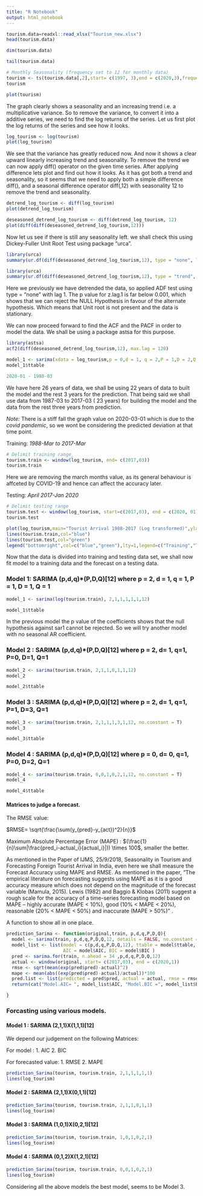 ```yaml
---
title: "R Notebook"
output: html_notebook
---
```



```r
tourism.data=readxl::read_xlsx("Tourism_new.xlsx")
head(tourism.data)
```

```r
dim(tourism.data)
```


```r
tail(tourism.data)
```


```r
# Monthly Seasonality (frequency set to 12 for monthly data)
tourism <- ts(tourism.data[,2],start= c(1997, 3),end = c(2020,3),frequency=12)
tourism
```


```r
plot(tourism)
```
The graph clearly shows a seasonality and an increasing trend i.e. a multiplicative variance. So to remove the variance, to convert it into a additive series, we need to find the log returns of the series. Let us first plot the log returns of the series and see how it looks. 

```r
log_tourism <- log(tourism)
plot(log_tourism)
```

We see that the variance has greatly reduced now. And now it shows a clear upward linearly increasing trend and seasonality. To remove the trend we can now apply diff() operator on the given time series. After applying difference lets plot and find out how it looks. As it has got both a trend and seasonality, so it seems that we need to apply both a simple difference diff(), and a seasonal difference operator diff(,12) with seasonality 12 to remove the trend and seasonality. 

```r
detrend_log_tourism <- diff(log_tourism)
plot(detrend_log_tourism)
```

```r
deseasoned_detrend_log_tourism <- diff(detrend_log_tourism, 12)
plot(diff(diff(deseasoned_detrend_log_tourism,12)))
```

Now let us see if there is still any seasonality left. we shall check this using Dickey-Fuller Unit Root Test using package "urca".


```r
library(urca)
summary(ur.df(diff(deseasoned_detrend_log_tourism,12), type = "none", lags = 1))
```

```r
library(urca)
summary(ur.df(diff(deseasoned_detrend_log_tourism,12), type = "trend", lags = 12))
```

Here we previously we have detrended the data, so applied ADF test using type = "none" with lag 1. 
The p value for z.lag.1 is far below 0.001, which shows that we can reject the NULL Hypothesis in favour of the alternate hypothesis. Which means that Unit root is not present and the data is stationary. 

We can now proceed forward to find the ACF and the PACF in order to model the data. We shall be using a package astsa for this purpose. 

```r
library(astsa)
acf2(diff(deseasoned_detrend_log_tourism,12), max.lag = 120)
```

```r
model_1 <- sarima(xdata = log_tourism,p = 0,d = 1, q = 2,P = 1,D = 2,Q = 1,S = 12, no.constant = T)
model_1$ttable
```


```r
2020-01 - 1988-03	
```

We have here 26 years of data, we shall be using 22 years of data to built the model and the rest 3 years for the prediction. That being said we shall use data from 1987-03 to 2017-03 ( 23 years) for building the model and the data from the rest three years from prediction. 

*Note: * There is a stiff fall the graph value on 2020-03-01 which is due to the *covid pandemic*, so we wont be considering the predicted deviation at that time point. 

Training: *1988-Mar to 2017-Mar*

```r
# Delimit training range̥
tourism.train <- window(log_tourism, end= c(2017,03))
tourism.train

```

Here we are removing the march months value, as its general behaviour is affceted by COVID-19 and hence can affect the accuracy later. 

Testing: *April 2017-Jan 2020*

```r
# Delimit testing range
tourism.test <- window(log_tourism, start=c(2017,03), end = c(2020, 01))
tourism.test
```


```r
plot(log_tourism,main="Tourist Arrival 1988-2017 (Log transformed)",ylab="Tourist arrival",xlab="Years")
lines(tourism.train,col="blue")
lines(tourism.test,col="green")
legend("bottomright",col=c("blue","green"),lty=1,legend=c("Training","Testing"))

```

Now that the data is divided into training and testing data set, we shall now fit model to a training data and the forecast on a testing data. 

### Model 1: SARIMA (p,d,q)*(P,D,Q)[12] where p = 2, d = 1, q = 1, P = 1, D = 1, Q = 1

```r
model_1 <- sarima(log(tourism.train), 2,1,1,1,1,1,12)
```


```r
model_1$ttable
```

In the previous model the p value of the coefficients shows that the null hypothesis against sar1 cannot be rejected. So we will try another model with no seasonal AR coefficient. 

### Model 2 : SARIMA (p,d,q)*(P,D,Q)[12] where p = 2, d= 1, q=1, P=0, D=1, Q=1

```r
model_2 <- sarima(tourism.train, 2,1,1,0,1,1,12)
model_2
```

```r
model_2$ttable
```

### Model 3 : SARIMA (p,d,q)*(P,D,Q)[12] where p = 2, d= 1, q=1, P=1, D=3, Q=1

```r
model_3 <- sarima(tourism.train, 2,1,1,1,3,1,12, no.constant = T)
model_3
```

```r
model_3$ttable
```

### Model 4 : SARIMA (p,d,q)*(P,D,Q)[12] where p = 0, d= 0, q=1, P=0, D=2, Q=1

```r
model_4 <- sarima(tourism.train, 0,0,1,0,2,1,12, no.constant = T)
model_4
```

```r
model_4$ttable
```


#### Matrices to judge a forecast.

The RMSE value: </br>
  
  $RMSE= \sqrt{\frac{\sum(y_{pred}-y_{act})^2}{n}}$ </br>
  
Maximum Absolute Percentage Error (MAPE) : $(\frac{1}{n}\sum|\frac{pred_i-actual_i}{actual_i}|)) \times 100$, 
smaller the better.

As mentioned in the Paper of IJMS, 25/9/2018, Seasonality in Tourism and Forecasting Foreign Tourist Arrival in India, even here we shall measure the Forecast Accuracy using MAPE and RMSE. As mentioned in the paper, "The empirical literature on forecasting suggests using MAPE as it is a good accuracy measure which does not depend on the magnitude of the forecast variable (Mamula, 2015). Lewis (1982) and Baggio & Klobas (2011) suggest a rough scale for the accuracy of a time-series forecasting model based on MAPE – highly accurate (MAPE < 10%), good (10% < MAPE < 20%), reasonable (20% < MAPE < 50%) and inaccurate (MAPE > 50%)" .


A function to show all in one place.

```r
prediction_Sarima <- function(original,train, p,d,q,P,D,Q){
  model <- sarima(train, p,d,q,P,D,Q,12, details = FALSE, no.constant = TRUE)
  model_list <- list(model = c(p,d,q,P,D,Q,12), ttable = model$ttable, 
                     AIC = model$AIC, BIC = model$BIC )
  pred <- sarima.for(train, n.ahead = 34 ,p,d,q,P,D,Q,12)
  actual <- window(original, start= c(2017,03), end = c(2020,1))
  rmse <- sqrt(mean(exp(pred$pred)-actual)^2)
  mape <- mean(abs((exp(pred$pred)-actual)/actual))*100
  pred.list <- list(predicted = pred$pred, actual = actual, rmse = rmse , mape = mape)
  return(cat("Model.AIC= ", model_list$AIC, "Model.BIC =", model_list$BIC, "Pred.RMSE= ", pred.list$rmse, "Pred.MAPE=", pred.list$mape, "\n"))

}
```

### Forcasting using various models.

#### Model 1 : SARIMA (2,1,1)X(1,1,1)[12]

We depend our judgement on the following Matrices:

For model : 
1. AIC
2. BIC

For forecasted value: 
1. RMSE
2. MAPE


```r
prediction_Sarima(tourism, tourism.train, 2,1,1,1,1,1)
lines(log_tourism)
```

#### Model 2 : SARIMA (2,1,1)X(0,1,1)[12]

```r
prediction_Sarima(tourism, tourism.train, 2,1,1,0,1,1)
lines(log_tourism)
```

#### Model 3 : SARIMA (1,0,1)X(0,2,1)[12]

```r
prediction_Sarima(tourism, tourism.train, 1,0,1,0,2,1)
lines(log_tourism)
```


#### Model 4 : SARIMA (0,1,2)X(1,2,1)[12]

```r
prediction_Sarima(tourism, tourism.train, 0,0,1,0,2,1)
lines(log_tourism)
```

Considering all the above models the best model, seems to be Model 3.  
